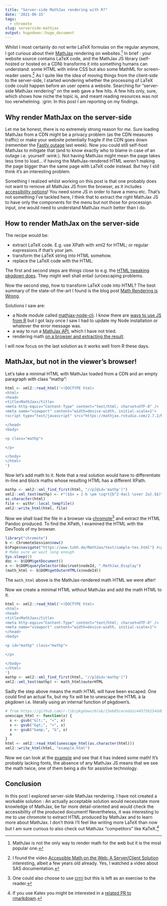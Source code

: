 ```yaml
---
title: "Server-side MathJax rendering with R?"
date: '2021-06-15'
tags:
  - chromote
slug: serverside-mathjax
output: hugodown::hugo_document
---
```


Whilst I most certainly do not write LaTeX formulas on the regular anymore, I got curious about their [MathJax](https://www.mathjax.org/) rendering on websites.[^notmj]
In brief : your website source contains LaTeX code, and the MathJax JS library (self-hosted or hosted on a CDN) transforms it into something humans can understand: some HTML with inline CSS but also some MathML for screen-reader users.[^accessibility]
As I quite like the idea of moving things from the client-side to the server-side, I started wondering whether the processing of LaTeX code could happen before an user opens a website.
Searching for "server-side MathJax rendering" on the web gave a few hits. 
A few hits only, sure, which shows how niche the topic is, and meant reading resources was not too verwhelming. :grin:
In this post I am reporting on my findings.

## Why render MathJax on the server-side

Let me be honest, there is no extremely strong reason for _me_.
Sure loading MathJax from a CDN might be a privacy problem (as the CDN measures traffic) or make your website potentially fragile if the CDN goes down (remember the [Fastly outage](https://en.wikipedia.org/wiki/Fastly#Operation) last week).
Now you could still self-host MathJax to mitigate that (and to know exactly who to blame in case of an outage i.e. yourself :wink:).
Not having MathJax might mean the page takes less time to load... if having the MathJax-rendered HTML weren't making the page bigger than the same page with LaTeX code instead. 
But hey I still think it's an interesting problem.

Something I realized whilst working on this post is that one probably does not want to remove all MathJax JS from the browser, as it includes [accessibility options](https://docs.mathjax.org/en/v2.7-latest/options/extensions/a11y-extensions.html#a11y-extensions)!
You need some JS in order to have a menu etc. 
That's not something I've tackled here, I think that to extract the right MathJax JS to have only the components for the menu but not those for processign input, one would need to understand MathJax much better than I do.

## How to render MathJax on the server-side

The recipe would be:

- extract LaTeX code. E.g. use XPath with xml2 for HTML; or regular expressions if that's your jam.
- transform the LaTeX string into HTML somehow.
- replace the LaTeX code with the HTML.

The first and second steps are things close to e.g. the [HTML tweaking pkgdown does](https://github.com/r-lib/pkgdown/blob/master/R/html-tweak.R).
They might well shall entail (un)escaping problems.

Now the second step, how to transform LaTeX code into HTML?
The best summary of the state-of-the-art I found is the blog post [Math Rendering is Wrong](https://danilafe.com/blog/math_rendering_is_wrong/).

Solutions I saw are:

- a Node module called [mathjax-node-cli](https://github.com/mathjax/mathjax-node-cli). I know there are [ways to use JS from R](https://blog.r-hub.io/2020/08/25/js-r/#bundling-javascript-code) but I got lazy once I saw I had to update my Node installation or whatever the error message was.
- a way to run a [MathJax API](https://github.com/chialab/math-api), which I have not tried.
- rendering math [on a browser and extracting the result](https://advancedweb.hu/mathjax-processing-on-the-server-side/).

I will now focus on the last solution as it works well from R these days.

## MathJax, but not in the viewer's browser!

Let's take a minimal HTML with MathJax loaded from a CDN and an empty paragraph with class "mathp":

```r
html <- xml2::read_html('<!DOCTYPE html>
<html>
<head>
<title>MathJax</title>
<meta http-equiv="Content-Type" content="text/html; charset=UTF-8" />
<meta name="viewport" content="width=device-width, initial-scale=1">
<script type="text/javascript" src="https://mathjax.rstudio.com/2.7.2/MathJax.js?config=TeX-AMS-MML_HTMLorMML"></script>

</head>
<body>

<p class="mathp">

</p>

</body>
</html>
')

```

Now let's add math to it.
Note that a real solution would have to differentiate in-line and block maths whose resulting HTML has a different XPath.

```r
mathp <- xml2::xml_find_first(html, "//p[@id='mathp']")
xml2::xml_text(mathp) <- r"($$x = {-b \pm \sqrt{b^2-4ac} \over 2a}.$$)"
as.character(html)
file <- withr::local_tempfile()
xml2::write_html(html, file)
```

Now we shall load the file in a browser via [chromote](https://github.com/rstudio/chromote/)[^crrri] and extract the HTML Pandoc produced.
To find the XPath, I examined the HTML with the DevTools of my browser.

```r
library("chromote")
b <- ChromoteSession$new()
b$Page$navigate("https://www.tuhh.de/MathJax/test/sample-tex.html") #sprintf("file://%s", file))
# Make sure we wait long enough
Sys.sleep(2)
doc <- b$DOM$getDocument()
x <- b$DOM$querySelector(doc$root$nodeId, ".MathJax_Display")
(math_html <- b$DOM$getOuterHTML(x$nodeId))
```

The `math_html` above is the MathJax-rendered math HTML we were after!

Now we create a minimal HTML without MathJax and add the math HTML to it.

```r
html <- xml2::read_html('<!DOCTYPE html>
<html>
<head>
<title>MathJax</title>
<meta http-equiv="Content-Type" content="text/html; charset=UTF-8" />
<meta name="viewport" content="width=device-width, initial-scale=1">
</head>
<body>

<p id="mathp" class="mathp">

</p>

</body>
</html>
')
mathp <- xml2::xml_find_first(html, "//p[@id='mathp']")
xml2::xml_text(mathp) <- math_html$outerHTML
```

Sadly the step above means the math HTML will have been escaped. 
One could find an actual fix, but my fix will be to unescape the HTML à la pkgdown i.e. literally using an internal function of pkgdown's.

```r
# from https://github.com/r-lib/pkgdown/blob/23eb05ceceda1c44573b254dd8b96e92cd91f825/R/html-build.R#L49
unescape_html <- function(x) {
  x <- gsub("&lt;", "<", x)
  x <- gsub("&gt;", ">", x)
  x <- gsub("&amp;", "&", x)
  x
}
html <- xml2::read_html(unescape_html(as.character(html)))
xml2::write_html(html, "example.html")
```

Now we can look at the [example](example.html) and see that it has indeed some math!
It's probably lacking fonts, the absence of any MathJax JS means that we see the math twice, one of them being a div for assistive technology.

## Conclusion

In this post I explored server-side MathJax rendering.
I have not created a workable solution : An actually acceptable solution would necessitate more knowledge of MathJax, be far more detail-oriented and would check the accessibility of the produced document!
Nevertheless, it was interesting to me to use chromote to extract HTML produced by MathJax and to learn more about MathJax.
I don't think I'll feel like writing more LaTeX than now but I am sure curious to also check out MathJax "competitors" like KaTeX.[^katex]

[^notmj]: MathJax is not the only way to render math for the web but it is the most popular one.
[^accessibility]: I found the video [Accessible Math on the Web: A Server/Client Solution](https://www.writethedocs.org/videos/na/2016/accessible-math-on-the-web-a-server-client-solution-tim-arnold/) interesting, albeit a few years old already. Yes, I watched a video about SAS documentation.
[^crrri]: One could also choose to use [crrri](https://github.com/RLesur/crrri) but this is left as an exercise to the reader.
[^katex]: If you use Katex you might be interested in a [related PR to rmarkdown](https://github.com/rstudio/rmarkdown/pull/1940).